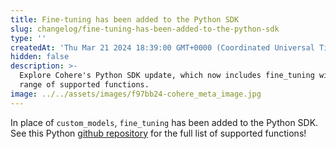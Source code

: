 ```yaml
---
title: Fine-tuning has been added to the Python SDK
slug: changelog/fine-tuning-has-been-added-to-the-python-sdk
type: ''
createdAt: 'Thu Mar 21 2024 18:39:00 GMT+0000 (Coordinated Universal Time)'
hidden: false
description: >-
  Explore Cohere's Python SDK update, which now includes fine_tuning with a
  range of supported functions.
image: ../../assets/images/f97bb24-cohere_meta_image.jpg
---
```

In place of `custom_models`, `fine_tuning` has been added to the Python SDK. See this Python [github repository](https://github.com/cohere-ai/cohere-python/tree/main/src/cohere/finetuning) for the full list of supported functions!
